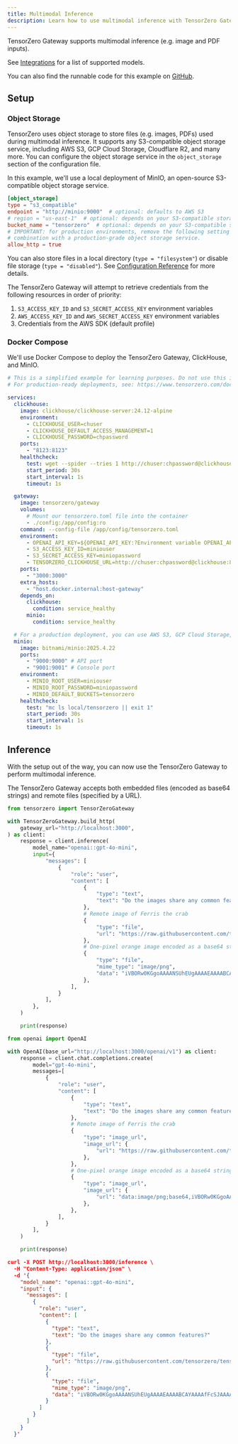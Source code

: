 ```yaml
---
title: Multimodal Inference
description: Learn how to use multimodal inference with TensorZero Gateway.
---
```


TensorZero Gateway supports multimodal inference (e.g. image and PDF inputs).

See [Integrations](/gateway/integrations/) for a list of supported models.

<Tip>

You can also find the runnable code for this example on [GitHub](https://github.com/tensorzero/tensorzero/tree/main/examples/guides/multimodal-inference).

</Tip>

## Setup

### Object Storage

TensorZero uses object storage to store files (e.g. images, PDFs) used during multimodal inference.
It supports any S3-compatible object storage service, including AWS S3, GCP Cloud Storage, Cloudflare R2, and many more.
You can configure the object storage service in the `object_storage` section of the configuration file.

In this example, we'll use a local deployment of MinIO, an open-source S3-compatible object storage service.

```toml
[object_storage]
type = "s3_compatible"
endpoint = "http://minio:9000"  # optional: defaults to AWS S3
# region = "us-east-1"  # optional: depends on your S3-compatible storage provider
bucket_name = "tensorzero"  # optional: depends on your S3-compatible storage provider
# IMPORTANT: for production environments, remove the following setting and use a secure method of authentication in
# combination with a production-grade object storage service.
allow_http = true
```

You can also store files in a local directory (`type = "filesystem"`) or disable file storage (`type = "disabled"`).
See [Configuration Reference](/gateway/configuration-reference/#object_storage) for more details.

The TensorZero Gateway will attempt to retrieve credentials from the following resources in order of priority:

1. `S3_ACCESS_KEY_ID` and `S3_SECRET_ACCESS_KEY` environment variables
2. `AWS_ACCESS_KEY_ID` and `AWS_SECRET_ACCESS_KEY` environment variables
3. Credentials from the AWS SDK (default profile)

### Docker Compose

We'll use Docker Compose to deploy the TensorZero Gateway, ClickHouse, and MinIO.

<Accordion title="`docker-compose.yml`">

```yaml
# This is a simplified example for learning purposes. Do not use this in production.
# For production-ready deployments, see: https://www.tensorzero.com/docs/gateway/deployment

services:
  clickhouse:
    image: clickhouse/clickhouse-server:24.12-alpine
    environment:
      - CLICKHOUSE_USER=chuser
      - CLICKHOUSE_DEFAULT_ACCESS_MANAGEMENT=1
      - CLICKHOUSE_PASSWORD=chpassword
    ports:
      - "8123:8123"
    healthcheck:
      test: wget --spider --tries 1 http://chuser:chpassword@clickhouse:8123/ping
      start_period: 30s
      start_interval: 1s
      timeout: 1s

  gateway:
    image: tensorzero/gateway
    volumes:
      # Mount our tensorzero.toml file into the container
      - ./config:/app/config:ro
    command: --config-file /app/config/tensorzero.toml
    environment:
      - OPENAI_API_KEY=${OPENAI_API_KEY:?Environment variable OPENAI_API_KEY must be set.}
      - S3_ACCESS_KEY_ID=miniouser
      - S3_SECRET_ACCESS_KEY=miniopassword
      - TENSORZERO_CLICKHOUSE_URL=http://chuser:chpassword@clickhouse:8123/tensorzero
    ports:
      - "3000:3000"
    extra_hosts:
      - "host.docker.internal:host-gateway"
    depends_on:
      clickhouse:
        condition: service_healthy
      minio:
        condition: service_healthy

  # For a production deployment, you can use AWS S3, GCP Cloud Storage, Cloudflare R2, etc.
  minio:
    image: bitnami/minio:2025.4.22
    ports:
      - "9000:9000" # API port
      - "9001:9001" # Console port
    environment:
      - MINIO_ROOT_USER=miniouser
      - MINIO_ROOT_PASSWORD=miniopassword
      - MINIO_DEFAULT_BUCKETS=tensorzero
    healthcheck:
      test: "mc ls local/tensorzero || exit 1"
      start_period: 30s
      start_interval: 1s
      timeout: 1s
```

</Accordion>

## Inference

With the setup out of the way, you can now use the TensorZero Gateway to perform multimodal inference.

The TensorZero Gateway accepts both embedded files (encoded as base64 strings) and remote files (specified by a URL).

<Tabs>
<Tab title="Python">

```python
from tensorzero import TensorZeroGateway

with TensorZeroGateway.build_http(
    gateway_url="http://localhost:3000",
) as client:
    response = client.inference(
        model_name="openai::gpt-4o-mini",
        input={
            "messages": [
                {
                    "role": "user",
                    "content": [
                        {
                            "type": "text",
                            "text": "Do the images share any common features?",
                        },
                        # Remote image of Ferris the crab
                        {
                            "type": "file",
                            "url": "https://raw.githubusercontent.com/tensorzero/tensorzero/eac2a230d4a4db1ea09e9c876e45bdb23a300364/tensorzero-core/tests/e2e/providers/ferris.png",
                        },
                        # One-pixel orange image encoded as a base64 string
                        {
                            "type": "file",
                            "mime_type": "image/png",
                            "data": "iVBORw0KGgoAAAANSUhEUgAAAAEAAAABCAYAAAAfFcSJAAAAAXNSR0IArs4c6QAAAA1JREFUGFdj+O/P8B8ABe0CTsv8mHgAAAAASUVORK5CYII=",
                        },
                    ],
                }
            ],
        },
    )

    print(response)
```

</Tab>
<Tab title="Python (OpenAI)">

```python
from openai import OpenAI

with OpenAI(base_url="http://localhost:3000/openai/v1") as client:
    response = client.chat.completions.create(
        model="gpt-4o-mini",
        messages=[
            {
                "role": "user",
                "content": [
                    {
                        "type": "text",
                        "text": "Do the images share any common features?",
                    },
                    # Remote image of Ferris the crab
                    {
                        "type": "image_url",
                        "image_url": {
                            "url": "https://raw.githubusercontent.com/tensorzero/tensorzero/eac2a230d4a4db1ea09e9c876e45bdb23a300364/tensorzero-core/tests/e2e/providers/ferris.png",
                        },
                    },
                    # One-pixel orange image encoded as a base64 string
                    {
                        "type": "image_url",
                        "image_url": {
                            "url": "data:image/png;base64,iVBORw0KGgoAAAANSUhEUgAAAAEAAAABCAYAAAAfFcSJAAAAAXNSR0IArs4c6QAAAA1JREFUGFdj+O/P8B8ABe0CTsv8mHgAAAAASUVORK5CYII=",
                        },
                    },
                ],
            }
        ],
    )

    print(response)
```

</Tab>
<Tab title="HTTP">

```json
curl -X POST http://localhost:3000/inference \
  -H "Content-Type: application/json" \
  -d '{
    "model_name": "openai::gpt-4o-mini",
    "input": {
      "messages": [
        {
          "role": "user",
          "content": [
            {
              "type": "text",
              "text": "Do the images share any common features?"
            },
            {
              "type": "file",
              "url": "https://raw.githubusercontent.com/tensorzero/tensorzero/eac2a230d4a4db1ea09e9c876e45bdb23a300364/tensorzero-core/tests/e2e/providers/ferris.png"
            },
            {
              "type": "file",
              "mime_type": "image/png",
              "data": "iVBORw0KGgoAAAANSUhEUgAAAAEAAAABCAYAAAAfFcSJAAAAAXNSR0IArs4c6QAAAA1JREFUGFdj+O/P8B8ABe0CTsv8mHgAAAAASUVORK5CYII="
            }
          ]
        }
      ]
    }
  }'
```

</Tab>
</Tabs>
